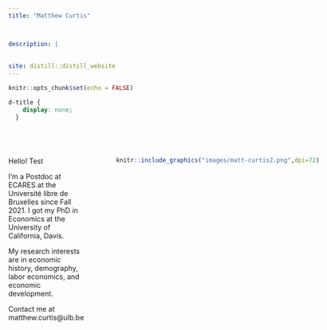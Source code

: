 ```yaml
---
title: "Matthew Curtis"



description: |
 
 
site: distill::distill_website
---
```


```r
knitr::opts_chunk$set(echo = FALSE)
```

```css
d-title {
    display: none;
  }
  
```

```
```
```
```


:::: {style="display: grid; grid-template-columns: 1fr 1fr; grid-column-gap: 50px; "}

::: {}
Hello! Test

I'm a Postdoc at ECARES at the Université libre de Bruxelles since Fall 2021. I got my PhD in Economics at the University of California, Davis.

My research interests are in economic history, demography, labor economics, and economic development.

Contact me at matthew.curtis@ulb.be


:::

::: {}

```r
  knitr::include_graphics("images/matt-curtis2.png",dpi=72)
```
:::

::::

